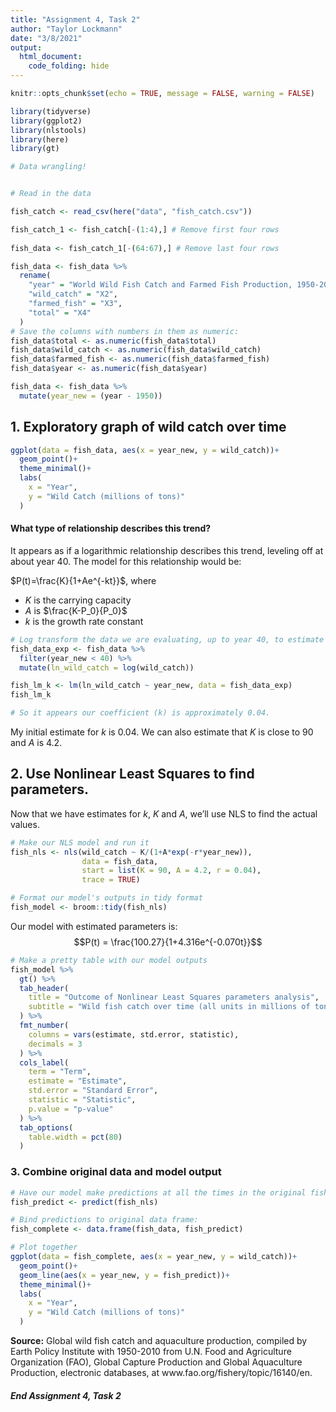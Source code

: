 ```yaml
---
title: "Assignment 4, Task 2"
author: "Taylor Lockmann"
date: "3/8/2021"
output: 
  html_document:
    code_folding: hide
---
```


```r
knitr::opts_chunk$set(echo = TRUE, message = FALSE, warning = FALSE)

library(tidyverse)
library(ggplot2)
library(nlstools)
library(here)
library(gt)
```

```r
# Data wrangling!


# Read in the data

fish_catch <- read_csv(here("data", "fish_catch.csv"))

fish_catch_1 <- fish_catch[-(1:4),] # Remove first four rows
  
fish_data <- fish_catch_1[-(64:67),] # Remove last four rows

fish_data <- fish_data %>% 
  rename(
    "year" = "World Wild Fish Catch and Farmed Fish Production, 1950-2012",
    "wild_catch" = "X2",
    "farmed_fish" = "X3",
    "total" = "X4"
  ) 
# Save the columns with numbers in them as numeric:
fish_data$total <- as.numeric(fish_data$total)
fish_data$wild_catch <- as.numeric(fish_data$wild_catch)
fish_data$farmed_fish <- as.numeric(fish_data$farmed_fish)
fish_data$year <- as.numeric(fish_data$year)

fish_data <- fish_data %>% 
  mutate(year_new = (year - 1950))
```

## 1. Exploratory graph of wild catch over time

```r
ggplot(data = fish_data, aes(x = year_new, y = wild_catch))+
  geom_point()+
  theme_minimal()+
  labs(
    x = "Year",
    y = "Wild Catch (millions of tons)"
  )
```

#### What type of relationship describes this trend?

It appears as if a logarithmic relationship describes this trend, leveling off at about year 40. The model for this relationship would be:

$P(t)=\frac{K}{1+Ae^{-kt}}$, where

- $K$ is the carrying capacity
- $A$ is $\frac{K-P_0}{P_0}$
- $k$ is the growth rate constant

```r
# Log transform the data we are evaluating, up to year 40, to estimate k
fish_data_exp <- fish_data %>% 
  filter(year_new < 40) %>% 
  mutate(ln_wild_catch = log(wild_catch))

fish_lm_k <- lm(ln_wild_catch ~ year_new, data = fish_data_exp)
fish_lm_k

# So it appears our coefficient (k) is approximately 0.04.
```

My initial estimate for *k* is 0.04. We can also estimate that *K* is close to 90 and *A* is 4.2.

## 2. Use Nonlinear Least Squares to find parameters.

Now that we have estimates for *k*, *K* and *A*, we'll use NLS to find the actual values.

```r
# Make our NLS model and run it
fish_nls <- nls(wild_catch ~ K/(1+A*exp(-r*year_new)),
                data = fish_data,
                start = list(K = 90, A = 4.2, r = 0.04),
                trace = TRUE)

# Format our model's outputs in tidy format
fish_model <- broom::tidy(fish_nls)
```

Our model with estimated parameters is:
$$P(t) = \frac{100.27}{1+4.316e^{-0.070t}}$$

```r
# Make a pretty table with our model outputs
fish_model %>% 
  gt() %>% 
  tab_header(
    title = "Outcome of Nonlinear Least Squares parameters analysis",
    subtitle = "Wild fish catch over time (all units in millions of tons)"
  ) %>% 
  fmt_number(
    columns = vars(estimate, std.error, statistic),
    decimals = 3
  ) %>% 
  cols_label(
    term = "Term",
    estimate = "Estimate",
    std.error = "Standard Error",
    statistic = "Statistic",
    p.value = "p-value"
  ) %>% 
  tab_options(
    table.width = pct(80)
  )
```

### 3. Combine original data and model output

```r
# Have our model make predictions at all the times in the original fish data
fish_predict <- predict(fish_nls)

# Bind predictions to original data frame:
fish_complete <- data.frame(fish_data, fish_predict)

# Plot together
ggplot(data = fish_complete, aes(x = year_new, y = wild_catch))+
  geom_point()+
  geom_line(aes(x = year_new, y = fish_predict))+
  theme_minimal()+
  labs(
    x = "Year",
    y = "Wild Catch (millions of tons)"
  )
```


**Source:** Global wild fish catch and aquaculture production, compiled by Earth Policy Institute with 1950-2010 from U.N. Food and Agriculture Organization (FAO), Global Capture Production and Global Aquaculture Production, electronic databases, at www.fao.org/fishery/topic/16140/en.



##### End Assignment 4, Task 2